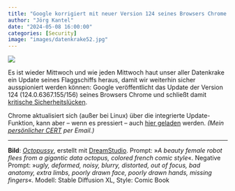 ```yaml
---
title: "Google korrigiert mit neuer Version 124 seines Browsers Chrome kritische Sicherheitslücken"
author: "Jörg Kantel"
date: "2024-05-08 16:00:00"
categories: [Security]
image: "images/datenkrake52.jpg"
---
```


[![](images/datenkrake52-b.jpg)](https://www.flickr.com/photos/schockwellenreiter/53559689645/)

Es ist wieder Mittwoch und wie jeden Mittwoch haut unser aller Datenkrake ein Update seines Flaggschiffs heraus, damit wir weiterhin sicher ausspioniert werden können: Google veröffentlicht das Update der Version 124 (124.0.6367.155/156) seines Browsers Chrome und schließt  damit [kritische Sicherheitslücken](https://chromereleases.googleblog.com/2024/05/stable-channel-update-for-desktop_7.html).

Chrome aktualisiert sich (außer bei Linux) über die integrierte Update-Funktion, kann aber -- wenn es pressiert -- auch [hier geladen](https://www.google.com/intl/de/chrome/browser/) werden. *(Mein [persönlicher CERT](http://www.gwdg.de/~mreiman1/) per Email.)*

---

**Bild**: *[Octopussy](https://www.flickr.com/photos/schockwellenreiter/53705427354/)*, erstellt mit [DreamStudio](https://beta.dreamstudio.ai/generate). Prompt: »*A beauty female robot flees from a gigantic data octopus, colored french comic style*«. Negative Prompt: »*ugly, deformed, noisy, blurry, distorted, out of focus, bad anatomy, extra limbs, poorly drawn face, poorly drawn hands, missing fingers*«. Modell: Stable Diffusion XL, Style: Comic Book